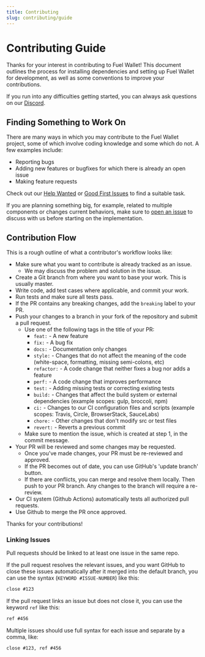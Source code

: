 ```yaml
---
title: Contributing
slug: contributing/guide
---
```


# Contributing Guide

Thanks for your interest in contributing to Fuel Wallet! This document outlines the process for installing dependencies and setting up Fuel Wallet for development, as well as some conventions to improve your contributions.

If you run into any difficulties getting started, you can always ask questions on our [Discord](https://discord.gg/xfpK4Pe).

## Finding Something to Work On

There are many ways in which you may contribute to the Fuel Wallet project, some of which involve coding knowledge and some which do not. A few examples include:

- Reporting bugs
- Adding new features or bugfixes for which there is already an open issue
- Making feature requests

Check out our [Help Wanted](https://github.com/FuelLabs/fuels-wallet/issues?q=is%3Aopen+is%3Aissue+label%3A%22help+wanted%22) or [Good First Issues](https://github.com/FuelLabs/fuels-wallet/issues?q=is%3Aissue+is%3Aopen+label%3A%22good+first+issue%22) to find a suitable task.

If you are planning something big, for example, related to multiple components or changes current behaviors, make sure to [open an issue](https://github.com/FuelLabs/fuels-wallet/issues/new) to discuss with us before starting on the implementation.

## Contribution Flow

This is a rough outline of what a contributor's workflow looks like:

- Make sure what you want to contribute is already tracked as an issue.
  - We may discuss the problem and solution in the issue.
- Create a Git branch from where you want to base your work. This is usually master.
- Write code, add test cases where applicable, and commit your work.
- Run tests and make sure all tests pass.
- If the PR contains any breaking changes, add the `breaking` label to your PR.
- Push your changes to a branch in your fork of the repository and submit a pull request.
  - Use one of the following tags in the title of your PR:
    - `feat:` - A new feature
    - `fix:` - A bug fix
    - `docs:` - Documentation only changes
    - `style:` - Changes that do not affect the meaning of the code (white-space, formatting, missing semi-colons, etc)
    - `refactor:` - A code change that neither fixes a bug nor adds a feature
    - `perf:` - A code change that improves performance
    - `test:` - Adding missing tests or correcting existing tests
    - `build:` - Changes that affect the build system or external dependencies (example scopes: gulp, broccoli, npm)
    - `ci:` - Changes to our CI configuration files and scripts (example scopes: Travis, Circle, BrowserStack, SauceLabs)
    - `chore:` - Other changes that don't modify src or test files
    - `revert:` - Reverts a previous commit
  - Make sure to mention the issue, which is created at step 1, in the commit message.
- Your PR will be reviewed and some changes may be requested.
  - Once you've made changes, your PR must be re-reviewed and approved.
  - If the PR becomes out of date, you can use GitHub's 'update branch' button.
  - If there are conflicts, you can merge and resolve them locally. Then push to your PR branch.
    Any changes to the branch will require a re-review.
- Our CI system (Github Actions) automatically tests all authorized pull requests.
- Use Github to merge the PR once approved.

Thanks for your contributions!

### Linking Issues

Pull requests should be linked to at least one issue in the same repo.

If the pull request resolves the relevant issues, and you want GitHub to close these issues automatically after it merged into the default branch, you can use the syntax (`KEYWORD #ISSUE-NUMBER`) like this:

```md
close #123
```

If the pull request links an issue but does not close it, you can use the keyword `ref` like this:

```md
ref #456
```

Multiple issues should use full syntax for each issue and separate by a comma, like:

```md
close #123, ref #456
```
